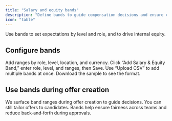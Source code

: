 ```yaml
---
title: "Salary and equity bands"
description: "Define bands to guide compensation decisions and ensure consistency."
icon: "table"
---
```


Use bands to set expectations by level and role, and to drive internal equity.

## Configure bands

<Steps>
<Step title="Open Company → Salary & Equity Bands">
Add ranges by role, level, location, and currency.
</Step>

<Step title="Create a band">
Click “Add Salary & Equity Band,” enter role, level, and ranges, then Save.
</Step>

<Step title="Upload CSV (optional)">
Use “Upload CSV” to add multiple bands at once. Download the sample to see the format.
</Step>
</Steps>

## Use bands during offer creation

<Info>
We surface band ranges during offer creation to guide decisions. You can still tailor offers to candidates.
</Info>

<Info>
Bands help ensure fairness across teams and reduce back‑and‑forth during approvals.
</Info>


